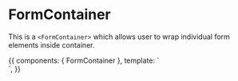 <!-- FormContainer.stories.mdx -->



<Meta
  title="Components/Containers/FormContainer"
  component={FormContainer}
  decorators={[withKnobs]}
/>

# FormContainer

This is a `<FormContainer>` which allows user to wrap individual form elements inside container.

<Props of={FormContainer} />

<Canvas>
  <Story
    name="Primary"
    height="400px"
  >
    {{
      components: { FormContainer },
      template: `<div> <FormContainer /> </div>`,
    }}
  </Story>
</Canvas>
